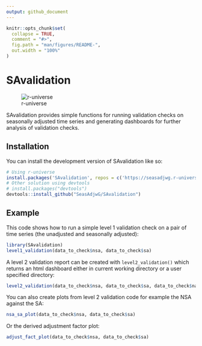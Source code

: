 ```yaml
---
output: github_document
---
```


<!-- README.md is generated from README.Rmd. Please edit that file -->

```r
knitr::opts_chunk$set(
  collapse = TRUE,
  comment = "#>",
  fig.path = "man/figures/README-",
  out.width = "100%"
)
```

# SAvalidation
![r-universe](https://seasadjwg.r-universe.dev.r-universe.dev/badges/SAvalidation) 

SAvalidation provides simple functions for running validation checks on seasonally adjusted time series and generating dashboards for further analysis of validation checks. 

## Installation

You can install the development version of SAvalidation like so:

```r
# Using r-universe
install.packages('SAvalidation', repos = c('https://seasadjwg.r-universe.dev', 'https://cloud.r-project.org'))
# Other solution using devtools
# install.packages("devtools")
devtools::install_github("SeasAdjwG/SAvalidation")
```

## Example

This code shows how to run a simple level 1 validation check on a pair of time series (the unadjusted and seasonally adjusted):

```r
library(SAvalidation)
level1_validation(data_to_check$nsa, data_to_check$sa)
```
A level 2 validation report can be created with `level2_validation()` which returns an html dashboard either in current working directory or a user specified directory:

```r
level2_validation(data_to_check$nsa, data_to_check$sa, data_to_check$name)
```

You can also create plots from level 2 validation code for example the NSA against the SA:

```r
nsa_sa_plot(data_to_check$nsa, data_to_check$sa)
```

Or the derived adjustment factor plot:

```r
adjust_fact_plot(data_to_check$nsa, data_to_check$sa)
```
